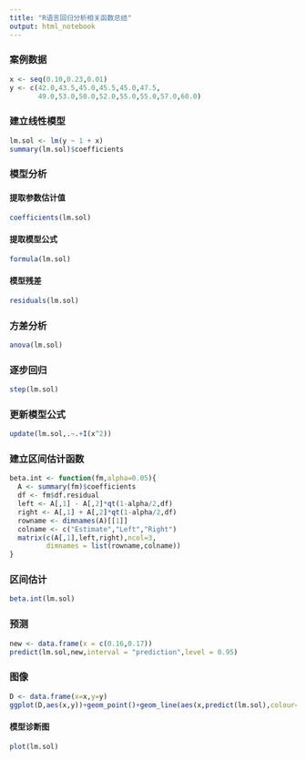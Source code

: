 ```yaml
---
title: "R语言回归分析相关函数总结"
output: html_notebook
---
```

### 案例数据
```r
x <- seq(0.10,0.23,0.01)
y <- c(42.0,43.5,45.0,45.5,45.0,47.5,
       49.0,53.0,50.0,52.0,55.0,55.0,57.0,60.0)
```
### 建立线性模型
```r
lm.sol <- lm(y ~ 1 + x)
summary(lm.sol)$coefficients
```

### 模型分析
#### 提取参数估计值
```r
coefficients(lm.sol)
```
#### 提取模型公式
```r
formula(lm.sol)
```
#### 模型残差
```r
residuals(lm.sol)
```

### 方差分析
```r
anova(lm.sol)
```
### 逐步回归
```r
step(lm.sol)
```

### 更新模型公式
```r
update(lm.sol,.~.+I(x^2))
```


### 建立区间估计函数
```r
beta.int <- function(fm,alpha=0.05){
  A <- summary(fm)$coefficients
  df <- fm$df.residual
  left <- A[,1] - A[,2]*qt(1-alpha/2,df)
  right <- A[,1] + A[,2]*qt(1-alpha/2,df)
  rowname <- dimnames(A)[[1]]
  colname <- c("Estimate","Left","Right")
  matrix(c(A[,1],left,right),ncol=3,
         dimnames = list(rowname,colname))
}
```

### 区间估计
```r
beta.int(lm.sol)
```
### 预测
```r
new <- data.frame(x = c(0.16,0.17))
predict(lm.sol,new,interval = "prediction",level = 0.95)
```
### 图像
```r
D <- data.frame(x=x,y=y)
ggplot(D,aes(x,y))+geom_point()+geom_line(aes(x,predict(lm.sol),colour=I("steelblue")))
```
#### 模型诊断图
```r
plot(lm.sol)
```


